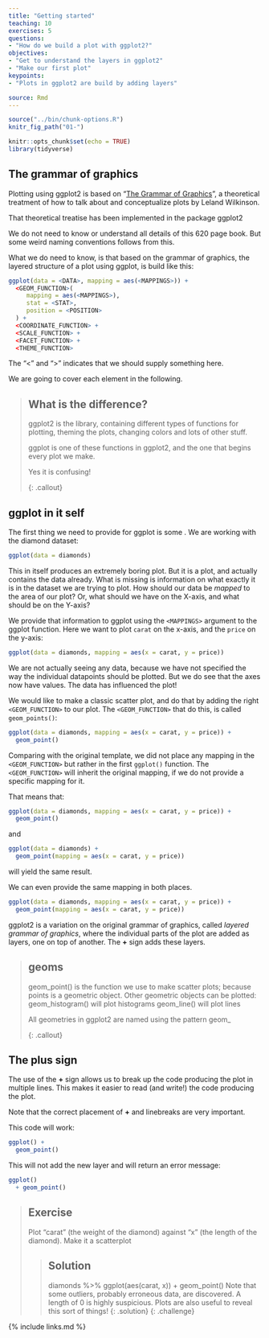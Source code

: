 ```yaml
---
title: "Getting started"
teaching: 10
exercises: 5
questions:
- "How do we build a plot with ggplot2?"
objectives:
- "Get to understand the layers in ggplot2"
- "Make our first plot"
keypoints:
- "Plots in ggplot2 are build by adding layers"

source: Rmd
---
```


```r
source("../bin/chunk-options.R")
knitr_fig_path("01-")
```

```r
knitr::opts_chunk$set(echo = TRUE)
library(tidyverse)
```

## The grammar of graphics

Plotting using ggplot2 is based on "[The Grammar of Graphics](https://link.springer.com/book/10.1007/0-387-28695-0)", a theoretical treatment of how 
to talk about and conceptualize plots by Leland Wilkinson.

That theoretical treatise has been implemented in the package ggplot2

We do not need to know or understand all details of this 620 page book. But some
weird naming conventions follows from this.

What we do need to know, is that based on the grammar of graphics, the layered
structure of a plot using ggplot, is build like this:

```r
ggplot(data = <DATA>, mapping = aes(<MAPPINGS>)) + 
  <GEOM_FUNCTION>(
     mapping = aes(<MAPPINGS>),
     stat = <STAT>, 
     position = <POSITION>
  ) +
  <COORDINATE_FUNCTION> +
  <SCALE_FUNCTION> +
  <FACET_FUNCTION> +
  <THEME_FUNCTION>
```

The "<" and ">" indicates that we should supply something here. 

We are going to cover each element in the following.

> ## What is the difference?
>
> ggplot2 is the library, containing different types of 
> functions for plotting, theming the plots, changing colors
> and lots of other stuff.
>
> ggplot is one of these functions in ggplot2, and the one that 
> begins every plot we make.
>
> Yes it is confusing!
> 
{: .callout}


## ggplot in it self

The first thing we need to provide for ggplot is some <DATA>. We are working with
the diamond dataset:

```r
ggplot(data = diamonds)
```
This in itself produces an extremely boring plot. But it is a plot, and actually
contains the data already. What is 
missing is information on what exactly it is in the dataset we are trying to plot.
How should our data be *mapped* to the area of our plot? Or, what should we 
have on the X-axis, and what should be on the Y-axis?

We provide that information to ggplot using the `<MAPPINGS>` argument to the 
ggplot function. Here we want to plot `carat` on the x-axis, and the `price`
on the y-axis:

```r
ggplot(data = diamonds, mapping = aes(x = carat, y = price))
```

We are not actually seeing any data, because we have not specified the way the
individual datapoints should be plotted. But we do see that the axes now have values.
The data has influenced the plot!

We would like to make a classic scatter plot, and do that by adding the right
`<GEOM_FUNCTION>` to our plot. The `<GEOM_FUNCTION>` that do this, is called
`geom_points()`:

```r
ggplot(data = diamonds, mapping = aes(x = carat, y = price)) +
  geom_point()
```

Comparing with the original template, we did not place any mapping in the 
`<GEOM_FUNCTION>` but rather in the first `ggplot()` function. 
The `<GEOM_FUNCTION>` will inherit the original mapping, if we do not provide
a specific mapping for it.

That means that:
```r
ggplot(data = diamonds, mapping = aes(x = carat, y = price)) +
  geom_point()
```

and
```r
ggplot(data = diamonds) +
  geom_point(mapping = aes(x = carat, y = price))
```

will yield the same result.

We can even provide the same mapping in both places. 

```r
ggplot(data = diamonds, mapping = aes(x = carat, y = price)) +
  geom_point(mapping = aes(x = carat, y = price))
```

ggplot2 is a variation on the original grammar of graphics, called *layered grammar
of graphics*, where the individual parts of the plot are added as layers, one
on top of another. The **+** sign adds these layers.

> ## geoms
>
> geom_point() is the function we use to make scatter plots; because points is
> a geometric object. 
> Other geometric objects can be plotted:
> geom_histogram() will plot histograms
> geom_line() will plot lines
>
> All geometries in ggplot2 are named using the pattern geom_
> 
{: .callout}



## The plus sign

The use of the **+** sign allows us to break up the code producing the plot
in multiple lines. This makes it easier to read (and write!) the code producing
the plot. 

Note that the correct placement of **+** and linebreaks are very important.

This code will work:

```r
ggplot() +
  geom_point()
```


This will not add the new layer and will return an error message:

```r
ggplot()
  + geom_point()
```

> ## Exercise
> 
> Plot "carat" (the weight of the diamond) against "x" (the length of the diamond).
> Make it a scatterplot
> 
> > ## Solution
> >
> > diamonds %>%
> >   ggplot(aes(carat, x)) +
> >   geom_point()
> > Note that some outliers, probably erroneous data, are discovered. 
> > A length of 0 is highly suspicious. Plots are also useful to reveal this 
> > sort of things!
> {: .solution}
{: .challenge}




{% include links.md %}